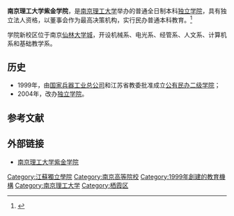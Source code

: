 {{primarysources|time=2019-06-20T22:56:29+00:00}}
{{高校
| name =南京理工大学紫金学院
|EnglishName=  Zijin College, Nanjing University of Science and Technology 
| image =
| logo =
| motto =
| rector =陆健
| type = [[独立学院|独立学院]]
| established = 1999年
| location = [[中华人民共和国|中华人民共和国]][[江苏省|江苏省]][[南京市|南京市]]
| students = 9300人
| staff =
| campus =
| address = 江苏省南京市栖霞区文澜路89号
| telephone = 025-85786010
| area = 613亩<sub>(新校区)</sub>
| sports =
| website = http://zj.njust.edu.cn/
}}
'''南京理工大学紫金学院'''，是[[南京理工大学|南京理工大学]]举办的普通全日制本科[[独立学院|独立学院]]，具有独立法人资格，以董事会作为最高决策机构，实行民办普通本科教育。<ref>{{Cite web |url=http://zj.njust.edu.cn/yb/xygk.aspx |title=南京理工大学紫金学院：依托南京理工大学优质教育资源，培养创新型复合型高素质人才 |access-date=2010-09-25 |archive-date=2010-04-18 |archive-url=https://web.archive.org/web/20100418143807/http://zj.njust.edu.cn/yb/xygk.aspx |dead-url=yes }}</ref>

学院新校区位于南京[[仙林大学城|仙林大学城]]，开设机械系、电光系、经管系、人文系、计算机系和基础教学系。

== 历史 ==
*1999年，由[[国家兵器工业总公司|国家兵器工业总公司]]和江苏省教委批准成立[[公有民办二级学院|公有民办二级学院]]；
*2004年，改办[[独立学院|独立学院]]。
== 参考文献 ==
{{reflist}}
== 外部链接 ==
* [http://zj.njust.edu.cn/ 南京理工大学紫金学院]{{Wayback|url=http://zj.njust.edu.cn/ |date=20200419081445 }}

{{Univ-stub}}
{{仙林大学城}}
{{江苏各地区高校教学联合体}}
{{江苏高等院校}}
{{独立学院}}

[[Category:江蘇獨立學院|Category:江蘇獨立學院]]
[[Category:南京高等院校|Category:南京高等院校]]
[[Category:1999年創建的教育機構|Category:1999年創建的教育機構]]
[[Category:南京理工大学|Category:南京理工大学]]
[[Category:栖霞区|Category:栖霞区]]